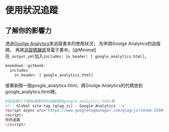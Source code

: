 # 使用狀況追蹤

## 了解你的影響力{-}
透過[Goolge Analytics](https://analytics.google.com/analytics/web/)來追蹤書本的使用狀況，
先申請Goolge Analytics的追蹤碼，
再將[追蹤碼鑲嵌](https://benmarwick.github.io/bookdown-ort/mods.html?fbclid=IwAR00Y3A7JOY5eBsGk3IyCscTQhPNZXAIj3Et6o-zgSYXfU5Nns5Ag4L-Qc8)至電子書中。[@Minimal]  
在`_output.yml`加入`includes: in_header: [ google_analytics.html]`，
```r
bookdown::gitbook:
  includes:
    in_header: [ google_analytics.html]
```
接著新開一個google_analytics.html，將Goolge Analytics的代碼放到google_analytics.html裡。
```r
#從這裡以下開始複製你的追蹤碼到google_analytics.html裡  
<!-- Global site tag (gtag.js) - Google Analytics -->
<script async src="https://www.googletagmanager.com/gtag/js?id=UA-159991960-1"></script>
<script>
你的追蹤
</script>

```



